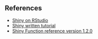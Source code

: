## References

- [Shiny on RStudio](https://shiny.rstudio.com/)
 - [Shiny written tutorial](https://shiny.rstudio.com/tutorial/written-tutorial/lesson1/)
 - [Shiny Function reference version 1.2.0](https://shiny.rstudio.com/reference/shiny/1.2.0/)